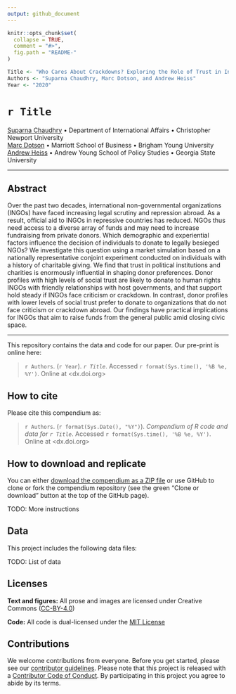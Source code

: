 ```yaml
---
output: github_document
---
```


<!-- README.md is generated from README.Rmd. Please edit that file -->

```r
knitr::opts_chunk$set(
  collapse = TRUE,
  comment = "#>",
  fig.path = "README-"
)

Title <- "Who Cares About Crackdowns? Exploring the Role of Trust in Individual Philanthropy"
Authors <- "Suparna Chaudhry, Marc Dotson, and Andrew Heiss"
Year <- "2020"
```

# `r Title`

[Suparna Chaudhry](http://www.suparnachaudhry.com/) • Department of International Affairs • Christopher Newport University  
[Marc Dotson](https://marriottschool.byu.edu/directory/details?id=50683) • Marriott School of Business • Brigham Young University  
[Andrew Heiss](https://www.andrewheiss.com/) • Andrew Young School of Policy Studies • Georgia State University

---

## Abstract

Over the past two decades, international non-governmental organizations (INGOs) have faced increasing legal scrutiny and repression abroad. As a result, official aid to INGOs in repressive countries has reduced. NGOs thus need access to a diverse array of funds and may need to increase fundraising from private donors. Which demographic and experiential factors influence the decision of individuals to donate to legally besieged NGOs? We investigate this question using a market simulation based on a nationally representative conjoint experiment conducted on individuals with a history of charitable giving. We find that trust in political institutions and charities is enormously influential in shaping donor preferences. Donor profiles with high levels of social trust are likely to donate to human rights INGOs with friendly relationships with host governments, and that support hold steady if INGOs face criticism or crackdown. In contrast, donor profiles with lower levels of social trust prefer to donate to organizations that do not face criticism or crackdown abroad. Our findings have practical implications for INGOs that aim to raise funds from the general public amid closing civic space.

---

This repository contains the data and code for our paper. Our pre-print is online here:

> `r Authors`. (`r Year`). *`r Title`*. Accessed `r format(Sys.time(), '%B %e, %Y')`. Online at <dx.doi.org>


## How to cite

Please cite this compendium as:

> `r Authors`. (`r format(Sys.Date(), "%Y")`). *Compendium of R code and data for `r Title`*. Accessed `r format(Sys.time(), '%B %e, %Y')`. Online at <dx.doi.org>


## How to download and replicate

You can either [download the compendium as a ZIP file](/archive/master.zip) or use GitHub to clone or fork the compendium repository (see the green "Clone or download" button at the top of the GitHub page).

TODO: More instructions


## Data

This project includes the following data files:

TODO: List of data


## Licenses

**Text and figures:** All prose and images are licensed under Creative Commons ([CC-BY-4.0](http://creativecommons.org/licenses/by/4.0/))

**Code:** All code is dual-licensed under the [MIT License](LICENSE.md)


## Contributions

We welcome contributions from everyone. Before you get started, please see our [contributor guidelines](CONTRIBUTING.md). Please note that this project is released with a [Contributor Code of Conduct](CONDUCT.md). By participating in this project you agree to abide by its terms.
